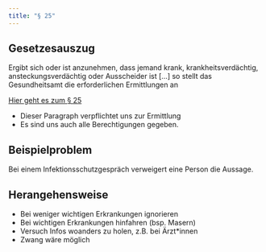 ```yaml
---
title: "§ 25"
---
```



::: {.callout-tip}
## Gesetzesauszug
Ergibt sich oder ist anzunehmen, dass jemand krank, krankheitsverdächtig, ansteckungsverdächtig oder Ausscheider ist [...] so stellt das Gesundheitsamt die erforderlichen Ermittlungen an

[Hier geht es zum § 25](https://www.gesetze-im-internet.de/ifsg/__25.html)

:::

* Dieser Paragraph verpflichtet uns zur Ermittlung
* Es sind uns auch alle Berechtigungen gegeben.

::: {.panel-tabset}

## Beispielproblem
Bei einem Infektionsschutzgespräch verweigert eine Person die Aussage.

## Herangehensweise
* Bei weniger wichtigen Erkrankungen ignorieren
* Bei wichtigen Erkrankungen hinfahren (bsp. Masern)
* Versuch Infos woanders zu holen, z.B. bei Ärzt*innen
* Zwang wäre möglich

:::

